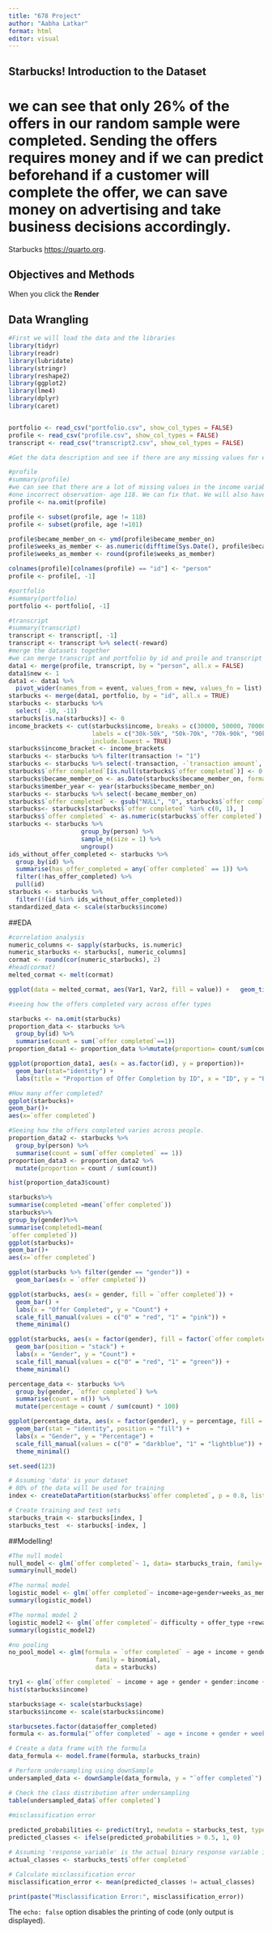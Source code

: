 ```yaml
---
title: "678 Project"
author: "Aabha Latkar"
format: html
editor: visual
---
```


## Starbucks! Introduction to the Dataset
# we can see that only 26% of the offers in our random sample were completed. Sending the offers requires money and if we can predict beforehand if a customer will complete the offer, we can save money on advertising and take business decisions accordingly.

Starbucks <https://quarto.org>.

## Objectives and Methods

When you click the **Render** 

## Data Wrangling

```r
#First we will load the data and the libraries
library(tidyr)
library(readr)
library(lubridate)
library(stringr)
library(reshape2)
library(ggplot2)
library(lme4)
library(dplyr)
library(caret)


portfolio <- read_csv("portfolio.csv", show_col_types = FALSE)
profile <- read_csv("profile.csv", show_col_types = FALSE)
transcript <- read_csv("transcript2.csv", show_col_types = FALSE)
```

```r
#Get the data description and see if there are any missing values for each of the 3 dataset

#profile
#summary(profile)
#we can see that there are a lot of missing values in the income variable and there is 
#one incorrect observation- age 118. We can fix that. We will also have to seperate the "became member on" column into year, month and day to get the duration of the customer's membership. 
profile <- na.omit(profile)

profile <- subset(profile, age != 118)
profile <- subset(profile, age !=101)

profile$became_member_on <- ymd(profile$became_member_on)
profile$weeks_as_member <- as.numeric(difftime(Sys.Date(), profile$became_member_on, units = "weeks"))
profile$weeks_as_member <- round(profile$weeks_as_member)

colnames(profile)[colnames(profile) == "id"] <- "person"
profile <- profile[, -1]

#portfolio
#summary(portfolio)
portfolio <- portfolio[, -1]

#transcript
#summary(transcript)
transcript <- transcript[, -1]
transcript <- transcript %>% select(-reward)
#merge the datasets together
#we can merge transcript and portfolio by id and proile and transcript by person
data1 <- merge(profile, transcript, by = "person", all.x = FALSE)
data1$new <- 1
data1 <- data1 %>%
  pivot_wider(names_from = event, values_from = new, values_fn = list)
starbucks <- merge(data1, portfolio, by = "id", all.x = TRUE)
starbucks <- starbucks %>%
  select( -10, -11)
starbucks[is.na(starbucks)] <- 0
income_brackets <- cut(starbucks$income, breaks = c(30000, 50000, 70000, 90000, 110000, 120000),
                       labels = c("30k-50k", "50k-70k", "70k-90k", "90k-110k", "110k-120k"),
                       include.lowest = TRUE)
starbucks$income_bracket <- income_brackets
starbucks <- starbucks %>% filter(transaction != "1")
starbucks <- starbucks %>% select(-transaction, -`transaction amount`, -`offer viewed`, -`offer received`, -time)
starbucks$`offer completed`[is.null(starbucks$`offer completed`)] <- 0
starbucks$became_member_on <- as.Date(starbucks$became_member_on, format = "%Y%m%d")
starbucks$member_year <- year(starbucks$became_member_on)
starbucks <- starbucks %>% select(-became_member_on)
starbucks$`offer completed` <- gsub("NULL", "0", starbucks$`offer completed`)
starbucks<- starbucks[starbucks$`offer completed` %in% c(0, 1), ]
starbucks$`offer completed` <- as.numeric(starbucks$`offer completed`)
starbucks <- starbucks %>%
                    group_by(person) %>%
                    sample_n(size = 1) %>%
                    ungroup()
ids_without_offer_completed <- starbucks %>%
  group_by(id) %>%
  summarise(has_offer_completed = any(`offer completed` == 1)) %>%
  filter(!has_offer_completed) %>%
  pull(id)
starbucks <- starbucks %>%
  filter(!(id %in% ids_without_offer_completed))
standardized_data <- scale(starbucks$income)

```

##EDA
```r
#correlation analysis
numeric_columns <- sapply(starbucks, is.numeric)
numeric_starbucks <- starbucks[, numeric_columns]
cormat <- round(cor(numeric_starbucks), 2)
#head(cormat)
melted_cormat <- melt(cormat)

ggplot(data = melted_cormat, aes(Var1, Var2, fill = value)) +   geom_tile() +   geom_text(aes(label = round(value, 2)), color = "black") +     scale_fill_gradient(low = "blue", high = "red") +   labs(title = "College Correlation Heatmap", x = "Variables", y = "Variables") +   theme(axis.text.x = element_text(angle = 45, hjust = 1))  

#seeing how the offers completed vary across offer types

starbucks <- na.omit(starbucks)
proportion_data <- starbucks %>%
  group_by(id) %>%
  summarise(count = sum(`offer completed`==1))
proportion_data1 <- proportion_data %>%mutate(proportion= count/sum(count))

ggplot(proportion_data1, aes(x = as.factor(id), y = proportion))+
  geom_bar(stat="identity") +
  labs(title = "Proportion of Offer Completion by ID", x = "ID", y = "Proportion of Offer Completion") + theme(axis.text.x = element_text(angle = 45, hjust = 1))

#How many offer completed?
ggplot(starbucks)+
geom_bar()+
aes(x=`offer completed`)

#Seeing how the offers completed varies across people.
proportion_data2 <- starbucks %>%
  group_by(person) %>%   
  summarise(count = sum(`offer completed` == 1))
proportion_data3 <- proportion_data2 %>%
  mutate(proportion = count / sum(count))

hist(proportion_data3$count)

starbucks%>%
summarise(completed =mean(`offer completed`))
starbucks%>%
group_by(gender)%>%
summarise(completed1=mean(
`offer completed`))
ggplot(starbucks)+
geom_bar()+
aes(x=`offer completed`)

ggplot(starbucks %>% filter(gender == "gender")) +
  geom_bar(aes(x = `offer completed`))

ggplot(starbucks, aes(x = gender, fill = `offer completed`)) +
  geom_bar() +
  labs(x = "Offer Completed", y = "Count") +
  scale_fill_manual(values = c("0" = "red", "1" = "pink")) +
  theme_minimal()

ggplot(starbucks, aes(x = factor(gender), fill = factor(`offer completed`))) +
  geom_bar(position = "stack") +
  labs(x = "Gender", y = "Count") +
  scale_fill_manual(values = c("0" = "red", "1" = "green")) +
  theme_minimal()

percentage_data <- starbucks %>%
  group_by(gender, `offer completed`) %>%
  summarise(count = n()) %>%
  mutate(percentage = count / sum(count) * 100)

ggplot(percentage_data, aes(x = factor(gender), y = percentage, fill = factor(`offer completed`))) +
  geom_bar(stat = "identity", position = "fill") +
  labs(x = "Gender", y = "Percentage") +
  scale_fill_manual(values = c("0" = "darkblue", "1" = "lightblue")) +
  theme_minimal()
```

```r
set.seed(123)

# Assuming 'data' is your dataset
# 80% of the data will be used for training
index <- createDataPartition(starbucks$`offer completed`, p = 0.8, list = FALSE)

# Create training and test sets
starbucks_train <- starbucks[index, ]
starbucks_test  <- starbucks[-index, ]
```


##Modelling!
```r
#The null model
null_model <- glm(`offer completed`~ 1, data= starbucks_train, family= "binomial")
summary(null_model)

#The normal model
logistic_model <- glm(`offer completed`~ income+age+gender+weeks_as_member+difficulty+reward+offer_type, data= starbucks_train, family= "binomial")
summary(logistic_model)

#The normal model 2
logistic_model2 <- glm(`offer completed`~ difficulty + offer_type +reward, data= starbucks_train, family= "binomial")
summary(logistic_model2)

#no pooling
no_pool_model <- glm(formula = `offer completed` ~ age + income + gender + weeks_as_member + (1 | difficulty),
                        family = binomial,
                        data = starbucks)

try1 <- glm(`offer completed` ~ income + age + gender + gender:income + gender:age + weeks_as_member+ difficulty+reward, data = starbucks_train, family = "binomial")
hist(starbucks$income)

starbucks$age <- scale(starbucks$age)
starbucks$income <- scale(starbucks$income)
```

```r
starbucsetes.factor(data$offer_completed)
formula <- as.formula("`offer completed` ~ age + income + gender + weeks_as_member + difficulty + reward")                       

# Create a data frame with the formula
data_formula <- model.frame(formula, starbucks_train)

# Perform undersampling using downSample
undersampled_data <- downSample(data_formula, y = "`offer completed`")

# Check the class distribution after undersampling
table(undersampled_data$`offer completed`)

```


```r
#misclassification error
 
predicted_probabilities <- predict(try1, newdata = starbucks_test, type = "response")
predicted_classes <- ifelse(predicted_probabilities > 0.5, 1, 0)

# Assuming 'response_variable' is the actual binary response variable in your dataset
actual_classes <- starbucks_test$`offer completed`

# Calculate misclassification error
misclassification_error <- mean(predicted_classes != actual_classes)

print(paste("Misclassification Error:", misclassification_error))

```




The `echo: false` option disables the printing of code (only output is displayed).
